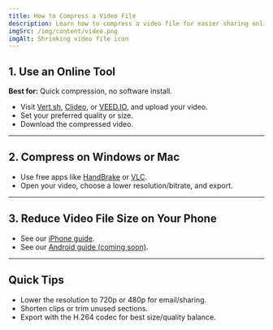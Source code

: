```yaml
---
title: How to Compress a Video File
description: Learn how to compress a video file for easier sharing online, <a class="text-primary underline" href="compress-a-video/for-email">for email</a>, or <a class="text-primary underline" href="compress-a-video/iphone">on mobile</a>. Step-by-step methods using free apps and online tools.
imgSrc: /img/content/video.png
imgAlt: Shrinking video file icon
---
```


## 1. Use an Online Tool

**Best for:** Quick compression, no software install.

- Visit [Vert.sh](https://vert.sh/), [Clideo](https://clideo.com/compress-video), or [VEED.IO](https://www.veed.io/tools/compress-video), and upload your video.
- Set your preferred quality or size.
- Download the compressed video.

---

## 2. Compress on Windows or Mac

- Use free apps like [HandBrake](https://handbrake.fr/) or [VLC](https://www.videolan.org/).
- Open your video, choose a lower resolution/bitrate, and export.

---

## 3. Reduce Video File Size on Your Phone

- See our [iPhone guide](/how-to/compress-a-video/iphone).
- See our [Android guide (coming soon)](#).

---

## Quick Tips

- Lower the resolution to 720p or 480p for email/sharing.
- Shorten clips or trim unused sections.
- Export with the H.264 codec for best size/quality balance.
